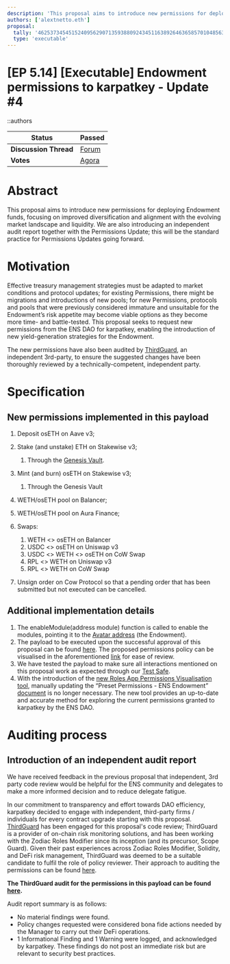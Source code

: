 ```yaml
---
description: 'This proposal aims to introduce new permissions for deploying Endowment funds, focusing on improved diversification and alignment with the evolving market landscape and liquidity.'
authors: ['alextnetto.eth']
proposal:
  tally: '462537345451524095629071359388092434511638926463658570104856324869910407296726'
  type: 'executable'
---
```


# [EP 5.14] [Executable] Endowment permissions to karpatkey - Update #4

::authors

| **Status**            | Passed                                                                                                                    |
| --------------------- | ------------------------------------------------------------------------------------------------------------------------- |
| **Discussion Thread** | [Forum](https://discuss.ens.domains/t/ep-5-14-executable-endowment-permissions-to-karpatkey-update-4/19503)               |
| **Votes**             | [Agora](https://agora.ensdao.org/proposals/62537345451524095629071359388092434511638926463658570104856324869910407296726) |

# Abstract

This proposal aims to introduce new permissions for deploying Endowment funds, focusing on improved diversification and alignment with the evolving market landscape and liquidity. We are also introducing an independent audit report together with the Permissions Update; this will be the standard practice for Permissions Updates going forward.

# Motivation

Effective treasury management strategies must be adapted to market conditions and protocol updates; for existing Permissions, there might be migrations and introductions of new pools; for new Permissions, protocols and pools that were previously considered immature and unsuitable for the Endowment’s risk appetite may become viable options as they become more time- and battle-tested. This proposal seeks to request new permissions from the ENS DAO for karpatkey, enabling the introduction of new yield-generation strategies for the Endowment.

The new permissions have also been audited by [ThirdGuard](https://thirdguard.com/), an independent 3rd-party, to ensure the suggested changes have been thoroughly reviewed by a technically-competent, independent party.

# Specification

## New permissions implemented in this payload

1. Deposit osETH on Aave v3;
2. Stake (and unstake) ETH on Stakewise v3;

   1. Through the [Genesis Vault](https://app.stakewise.io/vault/mainnet/0xac0f906e433d58fa868f936e8a43230473652885).

3. Mint (and burn) osETH on Stakewise v3;

   1. Through the Genesis Vault

4. WETH/osETH pool on Balancer;
5. WETH/osETH pool on Aura Finance;
6. Swaps:

   1. WETH &lt;&gt; osETH on Balancer
   2. USDC &lt;&gt; osETH on Uniswap v3
   3. USDC &lt;&gt; WETH &lt;&gt; osETH on CoW Swap
   4. RPL &lt;&gt; WETH on Uniswap v3
   5. RPL &lt;&gt; WETH on CoW Swap

7. Unsign order on Cow Protocol so that a pending order that has been submitted but not executed can be cancelled.

## Additional implementation details

1. The enableModule(address module) function is called to enable the modules, pointing it to the [Avatar address](https://app.safe.global/home?safe=eth:0x4F2083f5fBede34C2714aFfb3105539775f7FE64) (the Endowment).
2. The payload to be executed upon the successful approval of this proposal can be found [here](https://gist.github.com/JeronimoHoulin/55f50e86d1dc874e4e685d5e9b496a67). The proposed permissions policy can be visualised in the aforementioned [link](https://roles.gnosisguild.org/eth:0x703806E61847984346d2D7DDd853049627e50A40/roles/MANAGER/diff/C5Twf3khKv2Ny8PvzoARgHFKFFK8vIiNR7nDkrIM?annotations=false) for ease of review.
3. We have tested the payload to make sure all interactions mentioned on this proposal work as expected through our [Test Safe](https://app.safe.global/transactions/history?safe=eth:0xC01318baB7ee1f5ba734172bF7718b5DC6Ec90E1).
4. With the introduction of the [new Roles App Permissions Visualisation tool](https://roles.gnosisguild.org/eth:0x703806E61847984346d2D7DDd853049627e50A40/roles/MANAGER?annotations=false), manually updating the “Preset Permissions - ENS Endowment” [document](https://docs.google.com/document/d/1KU4a7s-AxAAAPJxd8vexn7kCl8hsr3-c7VIDfEPHbKc/edit?usp=sharing) is no longer necessary. The new tool provides an up-to-date and accurate method for exploring the current permissions granted to karpatkey by the ENS DAO.

# Auditing process

## Introduction of an independent audit report

We have received feedback in the previous proposal that independent, 3rd party code review would be helpful for the ENS community and delegates to make a more informed decision and to reduce delegate fatigue.

In our commitment to transparency and effort towards DAO efficiency, karpatkey decided to engage with independent, third-party firms / individuals for every contract upgrade starting with this proposal. [ThirdGuard](https://thirdguard.com/) has been engaged for this proposal's code review; ThirdGuard is a provider of on-chain risk monitoring solutions, and has been working with the Zodiac Roles Modifier since its inception (and its precursor, Scope Guard). Given their past experiences across Zodiac Roles Modifier, Solidity, and DeFi risk management, ThirdGuard was deemed to be a suitable candidate to fulfil the role of policy reviewer. Their approach to auditing the permissions can be found [here](https://www.loom.com/share/0b3cbcd6907a4455ab45ead4887c7f9a?sid=9bd0a2c7-d932-45c0-acad-8516201c56ea).

**The ThirdGuard audit for the permissions in this payload can be found [here](https://github.com/ThirdGuard/roles-policy-audits/blob/main/ENS/ens-policy-audit-v2-21st-Aug-2024.pdf).**

Audit report summary is as follows:

- No material findings were found.
- Policy changes requested were considered bona fide actions needed by the Manager to carry out their DeFi operations.
- 1 Informational Finding and 1 Warning were logged, and acknowledged by karpatkey. These findings do not post an immediate risk but are relevant to security best practices.
